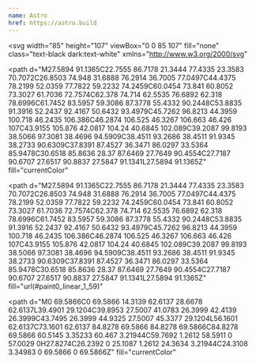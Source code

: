 ```yaml
---
name: Astro
href: https://astro.build
---
```


<svg
  width="85"
  height="107"
  viewBox="0 0 85 107"
  fill="none"
  class="text-black dark:text-white"
  xmlns="http://www.w3.org/2000/svg"
>
  <path
    d="M27.5894 91.1365C22.7555 86.7178 21.3444 77.4335 23.3583 70.7072C26.8503 74.948 31.6888 76.2914 36.7005 77.0497C44.4375 78.2199 52.0359 77.7822 59.2232 74.2459C60.0454 73.841 60.8052 73.3027 61.7036 72.7574C62.378 74.714 62.5535 76.6892 62.318 78.6996C61.7452 83.5957 59.3086 87.3778 55.4332 90.2448C53.8835 91.3916 52.2437 92.4167 50.6432 93.4979C45.7262 96.8213 44.3959 100.718 46.2435 106.386C46.2874 106.525 46.3267 106.663 46.426 107C43.9155 105.876 42.0817 104.24 40.6845 102.089C39.2087 99.8193 38.5066 97.3081 38.4696 94.5909C38.4511 93.2686 38.4511 91.9345 38.2733 90.6309C37.8391 87.4527 36.3471 86.0297 33.5364 85.9478C30.6518 85.8636 28.37 87.6469 27.7649 90.4554C27.7187 90.6707 27.6517 90.8837 27.5847 91.1341L27.5894 91.1365Z"
    fill="currentColor"
  ></path>
  <path
    d="M27.5894 91.1365C22.7555 86.7178 21.3444 77.4335 23.3583 70.7072C26.8503 74.948 31.6888 76.2914 36.7005 77.0497C44.4375 78.2199 52.0359 77.7822 59.2232 74.2459C60.0454 73.841 60.8052 73.3027 61.7036 72.7574C62.378 74.714 62.5535 76.6892 62.318 78.6996C61.7452 83.5957 59.3086 87.3778 55.4332 90.2448C53.8835 91.3916 52.2437 92.4167 50.6432 93.4979C45.7262 96.8213 44.3959 100.718 46.2435 106.386C46.2874 106.525 46.3267 106.663 46.426 107C43.9155 105.876 42.0817 104.24 40.6845 102.089C39.2087 99.8193 38.5066 97.3081 38.4696 94.5909C38.4511 93.2686 38.4511 91.9345 38.2733 90.6309C37.8391 87.4527 36.3471 86.0297 33.5364 85.9478C30.6518 85.8636 28.37 87.6469 27.7649 90.4554C27.7187 90.6707 27.6517 90.8837 27.5847 91.1341L27.5894 91.1365Z"
    fill="url(#paint0_linear_1_59)"
  ></path>
  <path
    d="M0 69.5866C0 69.5866 14.3139 62.6137 28.6678 62.6137L39.4901 29.1204C39.8953 27.5007 41.0783 26.3999 42.4139 26.3999C43.7495 26.3999 44.9325 27.5007 45.3377 29.1204L56.1601 62.6137C73.1601 62.6137 84.8278 69.5866 84.8278 69.5866C84.8278 69.5866 60.5145 3.35233 60.467 3.21944C59.7692 1.2612 58.5911 0 57.0029 0H27.8274C26.2392 0 25.1087 1.2612 24.3634 3.21944C24.3108 3.34983 0 69.5866 0 69.5866Z"
    fill="currentColor"
  ></path>
  <defs>
    <linearGradient
      id="paint0_linear_1_59"
      x1="22.4702"
      y1="107"
      x2="69.1451"
      y2="84.9468"
      gradientUnits="userSpaceOnUse"
    >
      <stop stop-color="#D83333"></stop>
      <stop offset="1" stop-color="#F041FF"></stop>
    </linearGradient>
  </defs>
</svg>
